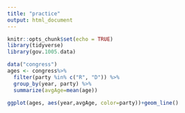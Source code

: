 ```yaml
---
title: "practice"
output: html_document
---
```


```r
knitr::opts_chunk$set(echo = TRUE)
library(tidyverse)
library(gov.1005.data)
```

```r
data("congress")
ages <- congress%>%
  filter(party %in% c("R", "D")) %>%
  group_by(year, party) %>%
  summarize(avgAge=mean(age))

ggplot(ages, aes(year,avgAge, color=party))+geom_line()
```

